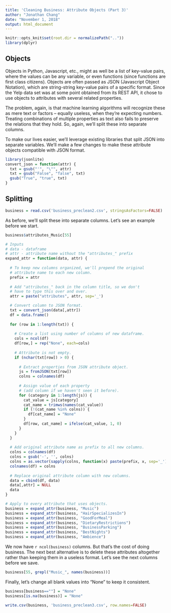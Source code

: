 ```yaml
---
title: 'Cleaning Business: Attribute Objects (Part 3)'
author: "Jonathan Chang"
date: "November 1, 2018"
output: html_document
---
```


```r
knitr::opts_knit$set(root.dir = normalizePath(".."))
library(dplyr)
```

## Objects

Objects in Python, Javascript, etc., might as well be a list of key-value pairs, where the values can be any variable, or even functions (since functions are first class citizens). Objects are often passed as JSON (Javascript Object Notation), which are string-string key-value pairs of a specific format. Since the Yelp data set was at some point obtained from its REST API, it chose to use objects to attributes with several related properties.

The problem, again, is that machine learning algorithms will recognize these as mere text or factors -- equally useless, when they're expecting numbers. Treating combinations of multiple properties as text also fails to preserve the relations that they hold. So, again, we'll split these into separate columns.

To make our lives easier, we'll leverage existing libraries that split JSON into separate variables. We'll make a few changes to make these attribute objects compatible with JSON format.

```r
library(jsonlite)
convert_json = function(attr) {
  txt = gsub("'", "\"", attr)
  txt = gsub("False", "false", txt)
  gsub("True", "true", txt)
}
```

## Splitting

```r
business = read.csv('business_preclean2.csv', stringsAsFactors=FALSE)
```

As before, we'll split these into separate columns. Let's see an example before we start.

```r
business$attributes_Music[55]
```

```r
# Inputs
# data - dataframe
# attr - attribute name without the "attributes_" prefix
expand_attr = function(data, attr) {
  
  # To keep new columns organized, we'll prepend the original
  # attribute name to each new column.
  prefix = attr
  
  # Add "attributes_" back in the column title, so we don't
  # have to type this over and over.
  attr = paste("attributes", attr, sep='_')

  # Convert column to JSON format.
  txt = convert_json(data[,attr])
  df = data.frame()
  
  for (row in 1:length(txt)) {
    
    # Create a list using number of columns of new dataframe. 
    cols = ncol(df)
    df[row,] = rep("None", each=cols)
    
    # Attribute is not empty.
    if (nchar(txt[row]) > 0) {
      
      # Extract properties from JSON attribute object.
      js = fromJSON(txt[row])
      colns = colnames(df)
      
      # Assign value of each property 
      # (add column if we haven't seen it before).
      for (category in 1:length(js)) {
        cat_value = js[category]
        cat_name = trimws(names(cat_value))
        if (!(cat_name %in% colns)) {
          df[cat_name] = "None"
        }
        df[row, cat_name] = ifelse(cat_value, 1, 0)
      }
    }
  }
  
  # Add original attribute name as prefix to all new columns.
  colns = colnames(df)
  colns = gsub('-', '', colns)
  colns = as.vector(sapply(colns, function(x) paste(prefix, x, sep='_')))
  colnames(df) = colns
  
  # Replace original attribute column with new columns.
  data = cbind(df, data)
  data[,attr] = NULL
  data
}

# Apply to every attribute that uses objects.
business = expand_attr(business, "Music")
business = expand_attr(business, "HairSpecializesIn")
business = expand_attr(business, "GoodForMeal")
business = expand_attr(business, "DietaryRestrictions")
business = expand_attr(business, "BusinessParking")
business = expand_attr(business, "BestNights")
business = expand_attr(business, "Ambience")
```

We now have `r ncol(business)` columns. But that's the cost of doing business. The next best alternative is to delete these attributes altogether rather than keeping them in a useless format. Let's see the next columns before we save.

```r
business[55, grepl("Music_", names(business))]
```

Finally, let's change all blank values into "None" to keep it consistent.

```r
business[business==""] = "None"
business[is.na(business)] = "None"
```

```r
write.csv(business, 'business_preclean3.csv', row.names=FALSE)
```